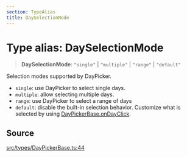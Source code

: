 ```yaml
---
section: TypeAlias
title: DaySelectionMode
---
```


# Type alias: DaySelectionMode

> **DaySelectionMode**: `"single"` \| `"multiple"` \| `"range"` \| `"default"`

Selection modes supported by DayPicker.

- `single`: use DayPicker to select single days.
- `multiple`: allow selecting multiple days.
- `range`: use DayPicker to select a range of days
- `default`: disable the built-in selection behavior. Customize what is
  selected by using [DayPickerBase.onDayClick](/api/latest/interfaces/DayPickerBase.mdx).

## Source

[src/types/DayPickerBase.ts:44](https://github.com/gpbl/react-day-picker/blob/a8bfa5451/src/types/DayPickerBase.ts#L44)
